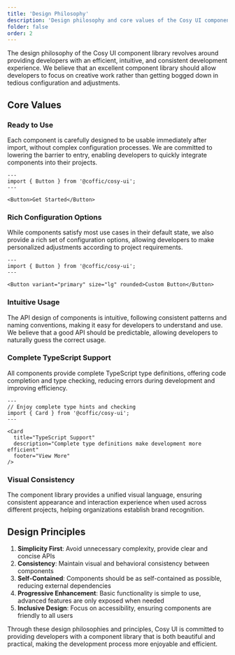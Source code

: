 ```yaml
---
title: 'Design Philosophy'
description: 'Design philosophy and core values of the Cosy UI component library'
folder: false
order: 2
---
```


The design philosophy of the Cosy UI component library revolves around providing developers with an efficient, intuitive, and consistent development experience. We believe that an excellent component library should allow developers to focus on creative work rather than getting bogged down in tedious configuration and adjustments.

## Core Values

### Ready to Use

Each component is carefully designed to be usable immediately after import, without complex configuration processes. We are committed to lowering the barrier to entry, enabling developers to quickly integrate components into their projects.

```astro
---
import { Button } from '@coffic/cosy-ui';
---

<Button>Get Started</Button>
```

### Rich Configuration Options

While components satisfy most use cases in their default state, we also provide a rich set of configuration options, allowing developers to make personalized adjustments according to project requirements.

```astro
---
import { Button } from '@coffic/cosy-ui';
---

<Button variant="primary" size="lg" rounded>Custom Button</Button>
```

### Intuitive Usage

The API design of components is intuitive, following consistent patterns and naming conventions, making it easy for developers to understand and use. We believe that a good API should be predictable, allowing developers to naturally guess the correct usage.

### Complete TypeScript Support

All components provide complete TypeScript type definitions, offering code completion and type checking, reducing errors during development and improving efficiency.

```astro
---
// Enjoy complete type hints and checking
import { Card } from '@coffic/cosy-ui';
---

<Card
  title="TypeScript Support"
  description="Complete type definitions make development more efficient"
  footer="View More"
/>
```

### Visual Consistency

The component library provides a unified visual language, ensuring consistent appearance and interaction experience when used across different projects, helping organizations establish brand recognition.

## Design Principles

1. **Simplicity First**: Avoid unnecessary complexity, provide clear and concise APIs
2. **Consistency**: Maintain visual and behavioral consistency between components
3. **Self-Contained**: Components should be as self-contained as possible, reducing external dependencies
4. **Progressive Enhancement**: Basic functionality is simple to use, advanced features are only exposed when needed
5. **Inclusive Design**: Focus on accessibility, ensuring components are friendly to all users

Through these design philosophies and principles, Cosy UI is committed to providing developers with a component library that is both beautiful and practical, making the development process more enjoyable and efficient.
